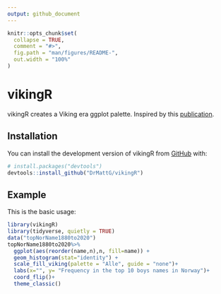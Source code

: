 ```yaml
---
output: github_document
---
```


<!-- README.md is generated from README.Rmd. Please edit that file -->

```r
knitr::opts_chunk$set(
  collapse = TRUE,
  comment = "#>",
  fig.path = "man/figures/README-",
  out.width = "100%"
)
```

# vikingR

<!-- badges: start -->
<!-- badges: end -->

vikingR creates a Viking era ggplot palette. Inspired by this [publication](https://tinyurl.com/bdfjhv25).

## Installation

You can install the development version of vikingR from [GitHub](https://github.com/) with:

``` r
# install.packages("devtools")
devtools::install_github("DrMattG/vikingR")
```

## Example

This is the basic usage: 

```r
library(vikingR)
library(tidyverse, quietly = TRUE)
data("topNorName1880to2020")
topNorName1880to2020%>% 
  ggplot(aes(reorder(name,n),n, fill=name)) +
  geom_histogram(stat="identity") +
  scale_fill_viking(palette = "Alle", guide = "none")+
  labs(x="", y= "Frequency in the top 10 boys names in Norway")+
  coord_flip()+
  theme_classic()
```

